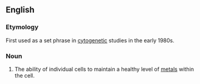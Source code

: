 ==English==

===Etymology===
First used as a set phrase in [[cytogenetic]] studies in the early 1980s.

===Noun===
{{en-noun|-}}

# {{lb|en|biochemistry}} The ability of individual cells to maintain a healthy level of [[metal]]s within the cell.